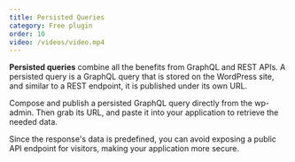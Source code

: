 ```yaml
---
title: Persisted Queries
category: Free plugin
order: 10
video: /videos/video.mp4
---
```


**Persisted queries** combine all the benefits from GraphQL and REST APIs. A persisted query is a GraphQL query that is stored on the WordPress site, and similar to a REST endpoint, it is published under its own URL.

Compose and publish a persisted GraphQL query directly from the wp-admin. Then grab its URL, and paste it into your application to retrieve the needed data.

Since the response's data is predefined, you can avoid exposing a public API endpoint for visitors, making your application more secure.